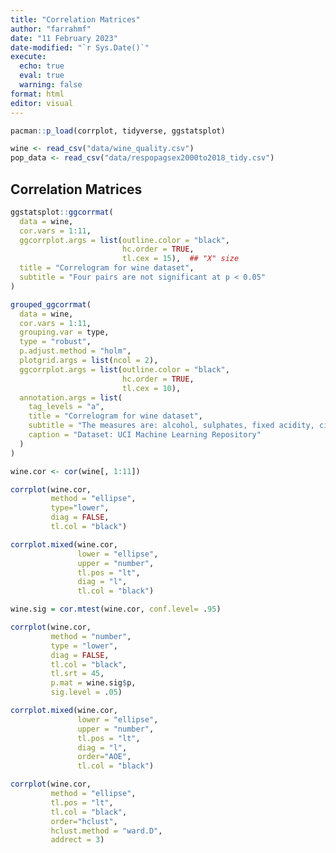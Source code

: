 ```yaml
---
title: "Correlation Matrices"
author: "farrahmf"
date: "11 February 2023"
date-modified: "`r Sys.Date()`"
execute: 
  echo: true
  eval: true
  warning: false
format: html
editor: visual
---
```


```r
pacman::p_load(corrplot, tidyverse, ggstatsplot)
```

```r
wine <- read_csv("data/wine_quality.csv")
pop_data <- read_csv("data/respopagsex2000to2018_tidy.csv") 
```

## Correlation Matrices

```r
ggstatsplot::ggcorrmat(
  data = wine,
  cor.vars = 1:11,
  ggcorrplot.args = list(outline.color = "black",
                         hc.order = TRUE,
                         tl.cex = 15),  ## "X" size
  title = "Correlogram for wine dataset",
  subtitle = "Four pairs are not significant at p < 0.05"
)
```

```r
grouped_ggcorrmat(
  data = wine,
  cor.vars = 1:11,
  grouping.var = type,
  type = "robust",
  p.adjust.method = "holm",
  plotgrid.args = list(ncol = 2),
  ggcorrplot.args = list(outline.color = "black", 
                         hc.order = TRUE,
                         tl.cex = 10),
  annotation.args = list(
    tag_levels = "a",
    title = "Correlogram for wine dataset",
    subtitle = "The measures are: alcohol, sulphates, fixed acidity, citric acid, chlorides, residual sugar, density, free sulfur dioxide and volatile acidity",
    caption = "Dataset: UCI Machine Learning Repository"
  )
)
```

```r
wine.cor <- cor(wine[, 1:11])
```

```r
corrplot(wine.cor,
         method = "ellipse",
         type="lower",
         diag = FALSE,
         tl.col = "black")
```

```r
corrplot.mixed(wine.cor, 
               lower = "ellipse", 
               upper = "number",
               tl.pos = "lt",
               diag = "l",
               tl.col = "black")
```

```r
wine.sig = cor.mtest(wine.cor, conf.level= .95)
```

```r
corrplot(wine.cor,
         method = "number",
         type = "lower",
         diag = FALSE,
         tl.col = "black",
         tl.srt = 45,
         p.mat = wine.sig$p,
         sig.level = .05)
```

```r
corrplot.mixed(wine.cor, 
               lower = "ellipse", 
               upper = "number",
               tl.pos = "lt",
               diag = "l",
               order="AOE",
               tl.col = "black")
```

```r
corrplot(wine.cor, 
         method = "ellipse", 
         tl.pos = "lt",
         tl.col = "black",
         order="hclust",
         hclust.method = "ward.D",
         addrect = 3)
```
